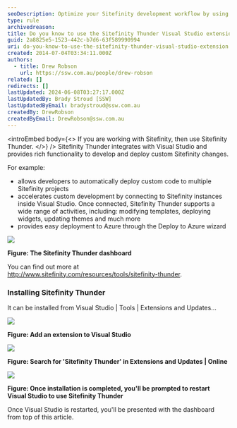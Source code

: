 ```yaml
---
seoDescription: Optimize your Sitefinity development workflow by using Thunder, a Visual Studio extension that streamlines custom code deployment and connection to multiple projects.
type: rule
archivedreason:
title: Do you know to use the Sitefinity Thunder Visual Studio extension?
guid: 2a8825e5-1523-442c-b7d6-63f589990994
uri: do-you-know-to-use-the-sitefinity-thunder-visual-studio-extension
created: 2014-07-04T03:34:11.000Z
authors:
  - title: Drew Robson
    url: https://ssw.com.au/people/drew-robson
related: []
redirects: []
lastUpdated: 2024-06-08T03:27:17.000Z
lastUpdatedBy: Brady Stroud [SSW]
lastUpdatedByEmail: bradystroud@ssw.com.au
createdBy: DrewRobson
createdByEmail: DrewRobson@ssw.com.au
---
```


<introEmbed
  body={<>
If you are working with Sitefinity, then use Sitefinity Thunder.
  </>}
/>
Sitefinity Thunder integrates with Visual Studio and provides rich functionality to develop and deploy custom Sitefinity changes.

For example:

- allows developers to automatically deploy custom code to multiple Sitefinity projects
- accelerates custom development by connecting to Sitefinity instances inside Visual Studio. Once connected, Sitefinity Thunder supports a wide range of activities, including: modifying templates, deploying widgets, updating themes and much more
- provides easy deployment to Azure through the Deploy to Azure wizard

![](/uploads/rules/do-you-know-to-use-the-sitefinity-thunder-visual-studio-extension/4-07-2014-1-08-52-PM-compressor.png)

**Figure: The Sitefinity Thunder dashboard**

You can find out more at http://www.sitefinity.com/resources/tools/sitefinity-thunder.

### Installing Sitefinity Thunder

It can be installed from Visual Studio | Tools | Extensions and Updates...

![](/uploads/rules/do-you-know-to-use-the-sitefinity-thunder-visual-studio-extension/4-07-2014-12-35-25-PM-compressor.png)

**Figure: Add an extension to Visual Studio**

![](/uploads/rules/do-you-know-to-use-the-sitefinity-thunder-visual-studio-extension/4-07-2014-12-52-20-PM-compressor.png)

**Figure: Search for 'Sitefinity Thunder' in Extensions and Updates | Online**

![](/uploads/rules/do-you-know-to-use-the-sitefinity-thunder-visual-studio-extension/4-07-2014-12-58-32-PM-compressor.png)

**Figure: Once installation is completed, you'll be prompted to restart Visual Studio to use Sitefinity Thunder**

Once Visual Studio is restarted, you'll be presented with the dashboard from top of this article.
